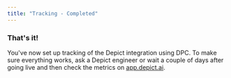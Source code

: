 ```yaml
---
title: "Tracking - Completed"
---
```


<h3>That's it!</h3>

You've now set up tracking of the Depict integration using DPC. To make sure everything works, ask a Depict engineer or wait a couple of days after going live and then check the metrics on [app.depict.ai](https://app.depict.ai).